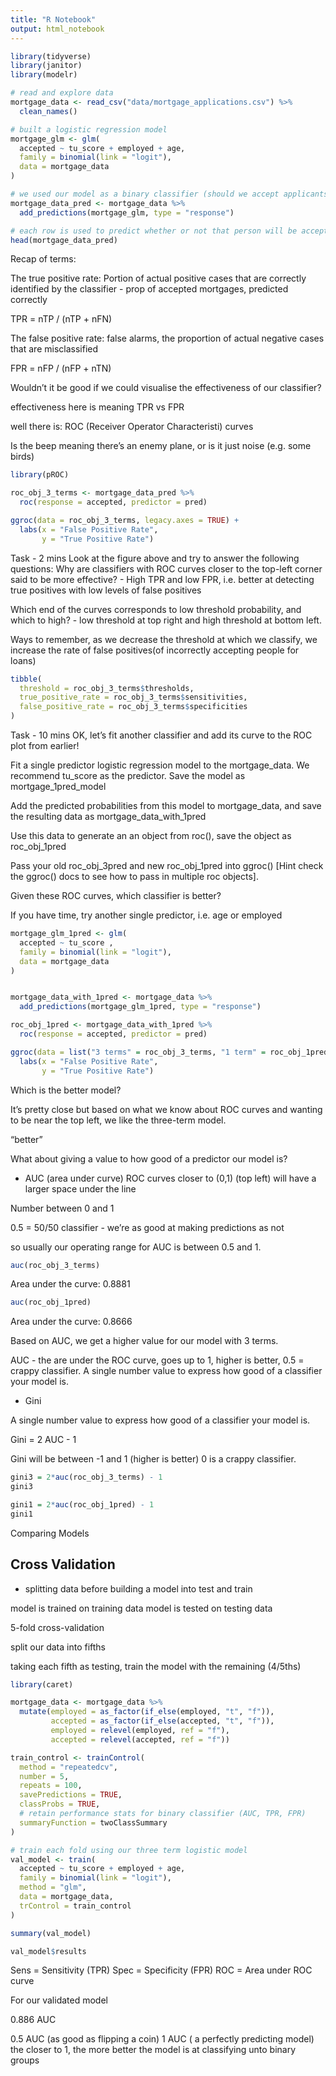 ```yaml
---
title: "R Notebook"
output: html_notebook
---
```


```r

library(tidyverse)
library(janitor)
library(modelr)

```

```r
# read and explore data
mortgage_data <- read_csv("data/mortgage_applications.csv") %>% 
  clean_names()

# built a logistic regression model
mortgage_glm <- glm(
  accepted ~ tu_score + employed + age,
  family = binomial(link = "logit"),
  data = mortgage_data
)

# we used our model as a binary classifier (should we accept applicants for a mortgage?)
mortgage_data_pred <- mortgage_data %>% 
  add_predictions(mortgage_glm, type = "response")

# each row is used to predict whether or not that person will be accepted for a mortgage
head(mortgage_data_pred)

```

Recap of terms:

The true positive rate: Portion of actual positive cases that are correctly identified by the classifier - prop of accepted mortgages, predicted correctly

TPR = nTP / (nTP + nFN)

The false positive rate: false alarms, the proportion of actual negative cases that are misclassified

FPR = nFP / (nFP + nTN)

Wouldn't it be good if we could visualise the effectiveness of our classifier?

effectiveness here is meaning TPR vs FPR

well there is: ROC (Receiver Operator Characteristi) curves

Is the beep meaning there's an enemy plane, or is it just noise (e.g. some birds)

```r

library(pROC)

roc_obj_3_terms <- mortgage_data_pred %>% 
  roc(response = accepted, predictor = pred)

ggroc(data = roc_obj_3_terms, legacy.axes = TRUE) +
  labs(x = "False Positive Rate",
       y = "True Positive Rate")

```

Task - 2 mins Look at the figure above and try to answer the following questions:
Why are classifiers with ROC curves closer to the top-left corner said to be more effective?
- High TPR and low FPR, i.e. better at detecting true positives with low levels of false positives

Which end of the curves corresponds to low threshold probability, and which to high?
- low threshold at top right and high threshold at bottom left.


Ways to remember, as we decrease the threshold at which we classify, we increase the rate of false positives(of incorrectly accepting people for loans)


```r

tibble(
  threshold = roc_obj_3_terms$thresholds,
  true_positive_rate = roc_obj_3_terms$sensitivities,
  false_positive_rate = roc_obj_3_terms$specificities
)

```

Task - 10 mins
OK, let’s fit another classifier and add its curve to the ROC plot from earlier!

Fit a single predictor logistic regression model to the mortgage_data. We recommend tu_score as the predictor. Save the model as mortgage_1pred_model

Add the predicted probabilities from this model to mortgage_data, and save the resulting data as mortgage_data_with_1pred

Use this data to generate an an object from roc(), save the object as roc_obj_1pred

Pass your old roc_obj_3pred and new roc_obj_1pred into ggroc() [Hint check the ggroc() docs to see how to pass in multiple roc objects].

Given these ROC curves, which classifier is better?

If you have time, try another single predictor, i.e. age or employed

```r

mortgage_glm_1pred <- glm(
  accepted ~ tu_score ,
  family = binomial(link = "logit"),
  data = mortgage_data
)


mortgage_data_with_1pred <- mortgage_data %>% 
  add_predictions(mortgage_glm_1pred, type = "response")

roc_obj_1pred <- mortgage_data_with_1pred %>% 
  roc(response = accepted, predictor = pred)

ggroc(data = list("3 terms" = roc_obj_3_terms, "1 term" = roc_obj_1pred), legacy.axes = TRUE) +
  labs(x = "False Positive Rate",
       y = "True Positive Rate")

```

Which is the better model?

It's pretty close but based on what we know about ROC curves and wanting to be near the top left, we like the three-term model.

"better"

What about giving a value to how good of a predictor our model is?

- AUC (area under curve)
ROC curves closer to (0,1) (top left) will have a larger space under the line

Number between 0 and 1

0.5 = 50/50 classifier - we're as good at making predictions as not

so usually our operating range for AUC is between 0.5 and 1.

```r

auc(roc_obj_3_terms)

```

Area under the curve: 0.8881


```r

auc(roc_obj_1pred)

```

Area under the curve: 0.8666

Based on AUC, we get a higher value for our model with 3 terms.

AUC - the are under the ROC curve, goes up to 1, higher is better, 0.5 = crappy classifier. A single number value to express how good of a classifier your model is.

- Gini

A single number value to express how good of a classifier your model is.

Gini = 2 AUC - 1

Gini will be between -1 and 1 (higher is better)
0 is a crappy classifier.

```r

gini3 = 2*auc(roc_obj_3_terms) - 1
gini3

```

```r

gini1 = 2*auc(roc_obj_1pred) - 1
gini1

```

Comparing Models

## Cross Validation

- splitting data before building a model into test and train

model is trained on training data
model is tested on testing data

5-fold cross-validation

split our data into fifths

taking each fifth as testing, train the model with the remaining (4/5ths)

```r

library(caret)

```

```r

mortgage_data <- mortgage_data %>%
  mutate(employed = as_factor(if_else(employed, "t", "f")),
         accepted = as_factor(if_else(accepted, "t", "f")),
         employed = relevel(employed, ref = "f"),
         accepted = relevel(accepted, ref = "f")) 

```

```r

train_control <- trainControl(
  method = "repeatedcv",
  number = 5,
  repeats = 100,
  savePredictions = TRUE,
  classProbs = TRUE,
  # retain performance stats for binary classifier (AUC, TPR, FPR)
  summaryFunction = twoClassSummary
)

```

```r
# train each fold using our three term logistic model
val_model <- train(
  accepted ~ tu_score + employed + age,
  family = binomial(link = "logit"),
  method = "glm",
  data = mortgage_data,
  trControl = train_control
)

```

```r

summary(val_model)

```

```r

val_model$results

```

Sens = Sensitivity (TPR)
Spec = Specificity (FPR)
ROC = Area under ROC curve

For our validated model

0.886 AUC

0.5 AUC (as good as flipping a coin)
1 AUC ( a perfectly predicting model)
the closer to 1, the more better the model is at classifying unto binary groups





